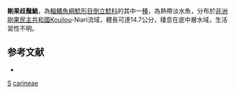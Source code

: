 {{Speciesbox 
| taxon = Synodontis carineae
| authority = [[Vreven|Vreven]] & [[Ibala_Zamba|Ibala Zamba]], 2011
| status = NE
| status_system = IUCN3.1
}}

'''剛果歧鬚鮠'''，為[[輻鰭魚綱|輻鰭魚綱]][[鯰形目|鯰形目]][[倒立鯰科|倒立鯰科]]的其中一[[種|種]]，為熱帶淡水魚，分布於[[非洲|非洲]][[剛果民主共和國|剛果民主共和國]]Kouilou-Niari流域，體長可達14.7公分，棲息在底中層水域，生活習性不明。

==参考文献==
*{{FishBase_species|genus=Synodontis|species=carineae |year=2015|month=5}}

{{Taxonbar}}

[[Category:2011年描述的鱼类|S]]
[[Category:歧鬚鮠屬|carineae]]